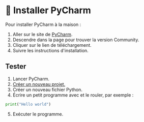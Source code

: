 # 🚀 Installer PyCharm

Pour installer PyCharm à la maison :

1. Aller sur le site de [PyCharm](https://www.jetbrains.com/pycharm/download/).
2. Descendre dans la page pour trouver la version Community.
3. Cliquer sur le lien de téléchargement.
4. Suivre les instructions d'installation.

## Tester

1. Lancer PyCharm.
2. [Créer un nouveau projet.](creer-projet)
3. Créer un nouveau fichier Python.
4. Écrire un petit programme avec et le rouler, par exemple :

```python
print("Hello world")
```

5. Exécuter le programme.
